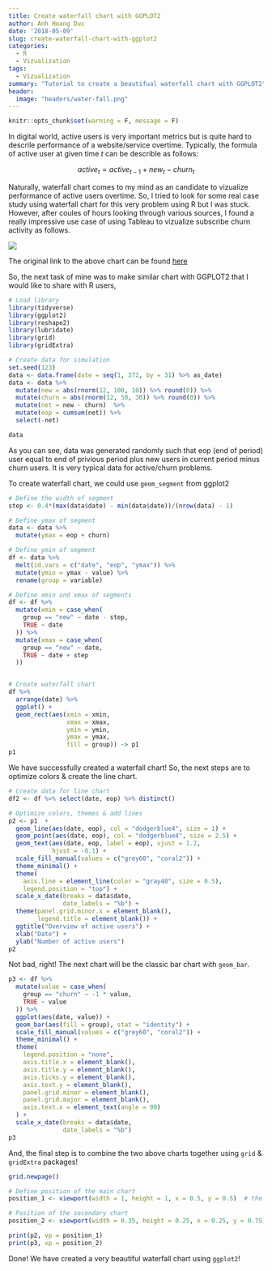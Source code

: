 ```yaml
---
title: Create waterfall chart with GGPLOT2
author: Anh Hoang Duc
date: '2018-05-09'
slug: create-waterfall-chart-with-ggplot2
categories:
  - R
  - Vizualization
tags: 
  - Vizualization
summary: "Tutorial to create a beautifual waterfall chart with GGPLOT2"
header:
  image: "headers/water-fall.png"
---
```


```r
knitr::opts_chunk$set(warning = F, message = F)
```


In digital world, active users is very important metrics but is quite hard to descrile performance of a website/service overtime. Typically, the formula of active user at given time *t* can be describle as follows:

$$active_{t} = active_{t-1} + new_{t} - churn_{t}$$

Naturally, waterfall chart comes to my mind as an candidate to vizualize performance of active users overtime. So, I tried to look for some real case study using waterfall chart for this very problem using R but I was stuck. However, after coules of hours looking through various sources, I found a really impressive use case of using Tableau to vizualize subscribe churn activity as follows.

![](/img/20180509-subscribe-activity.png)

The original link to the above chart can be found [here](https://public.tableau.com/views/CH24_BBOD_ChurnTurnover/SubscriberChurnAnalysis)

So, the next task of mine was to make similar chart with GGPLOT2 that I would like to share with R users,

```r
# Load library
library(tidyverse)
library(ggplot2)
library(reshape2)
library(lubridate)
library(grid)
library(gridExtra)

# Create data for simulation
set.seed(123)
data <- data.frame(date = seq(1, 372, by = 31) %>% as_date)
data <- data %>% 
  mutate(new = abs(rnorm(12, 100, 10)) %>% round(0)) %>% 
  mutate(churn = abs(rnorm(12, 50, 30)) %>% round(0)) %>% 
  mutate(net = new - churn)  %>% 
  mutate(eop = cumsum(net)) %>% 
  select(-net)

data
```

As you can see, data was generated randomly such that eop (end of period) user equal to end of privious period plus new users in current period minus churn users. It is very typical data for active/churn problems.

To create waterfall chart, we could use `geom_segment` from ggplot2 

```r
# Define the width of segment
step <- 0.4*(max(data$date) - min(data$date))/(nrow(data) - 1)

# Define ymax of segment
data <- data %>% 
  mutate(ymax = eop + churn)

# Define ymin of segment
df <- data %>% 
  melt(id.vars = c("date", "eop", "ymax")) %>% 
  mutate(ymin = ymax - value) %>% 
  rename(group = variable)

# Define xmin and xmax of segments
df <- df %>% 
  mutate(xmin = case_when(
    group == "new" ~ date - step,
    TRUE ~ date 
  )) %>% 
  mutate(xmax = case_when(
    group == "new" ~ date,
    TRUE ~ date + step
  ))


# Create waterfall chart
df %>% 
  arrange(date) %>% 
  ggplot() +
  geom_rect(aes(xmin = xmin,
                xmax = xmax,
                ymin = ymin,
                ymax = ymax,
                fill = group)) -> p1
p1
```

We have successfully created a waterfall chart! So, the next steps are to optimize colors & create the line chart.

```r
# Create data for line chart
df2 <- df %>% select(date, eop) %>% distinct()

# Optimize colors, themes & add lines
p2 <- p1  + 
  geom_line(aes(date, eop), col = "dodgerblue4", size = 1) +
  geom_point(aes(date, eop), col = "dodgerblue4", size = 2.5) +
  geom_text(aes(date, eop, label = eop), vjust = 1.2, 
            hjust = -0.1) +
  scale_fill_manual(values = c("grey60", "coral2")) +
  theme_minimal() +
  theme(
    axis.line = element_line(color = "gray40", size = 0.5),
    legend.position = "top") +
  scale_x_date(breaks = data$date,
               date_labels = "%b") +
  theme(panel.grid.minor.x = element_blank(),
        legend.title = element_blank()) +
  ggtitle("Overview of active users") +
  xlab("Date") + 
  ylab("Number of active users")
p2
```

Not bad, right! The next chart will be the classic bar chart with `geom_bar`.

```r
p3 <- df %>% 
  mutate(value = case_when(
    group == "churn" ~ -1 * value,
    TRUE ~ value
  )) %>% 
  ggplot(aes(date, value)) +
  geom_bar(aes(fill = group), stat = "identity") +
  scale_fill_manual(values = c("grey60", "coral2")) +
  theme_minimal() +
  theme(
    legend.position = "none",
    axis.title.x = element_blank(),
    axis.title.y = element_blank(),
    axis.ticks.y = element_blank(),
    axis.text.y = element_blank(),
    panel.grid.minor = element_blank(),
    panel.grid.major = element_blank(),
    axis.text.x = element_text(angle = 90)
  ) +
  scale_x_date(breaks = data$date,
               date_labels = "%b") 
p3
```

And, the final step is to combine the two above charts together using `grid` & `gridExtra` packages!

```r
grid.newpage()

# Define position of the main chart
position_1 <- viewport(width = 1, height = 1, x = 0.5, y = 0.5)  # the larger map

# Position of the secondary chart
position_2 <- viewport(width = 0.35, height = 0.25, x = 0.25, y = 0.75)  

print(p2, vp = position_1)
print(p3, vp = position_2)
```

Done! We have created a very beautiful waterfall chart using `ggplot2`! 

